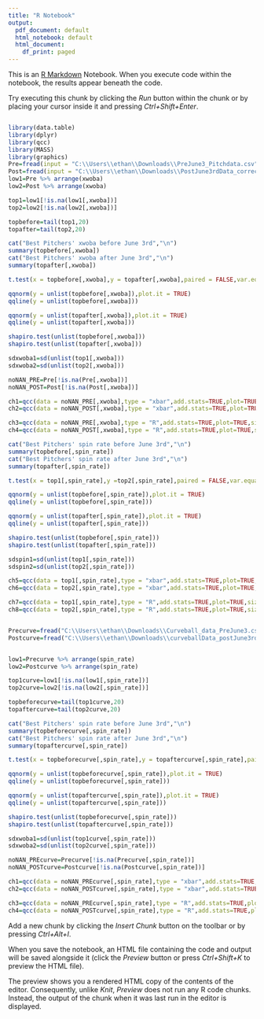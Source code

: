 ---
title: "R Notebook"
output:
  pdf_document: default
  html_notebook: default
  html_document:
    df_print: paged
---

This is an [R Markdown](http://rmarkdown.rstudio.com) Notebook. When you execute code within the notebook, the results appear beneath the code. 

Try executing this chunk by clicking the *Run* button within the chunk or by placing your cursor inside it and pressing *Ctrl+Shift+Enter*. 

```{r}
```
```{r}
library(data.table)
library(dplyr)
library(qcc)
library(MASS)
library(graphics)
Pre=fread(input = "C:\\Users\\ethan\\Downloads\\PreJune3_Pitchdata.csv" )
Post=fread(input = "C:\\Users\\ethan\\Downloads\\PostJune3rdData_correctfile.csv")
low1=Pre %>% arrange(xwoba)
low2=Post %>% arrange(xwoba)

top1=low1[!is.na(low1[,xwoba])]
top2=low2[!is.na(low2[,xwoba])]

topbefore=tail(top1,20)
topafter=tail(top2,20)

cat("Best Pitchers' xwoba before June 3rd","\n")
summary(topbefore[,xwoba])
cat("Best Pitchers' xwoba after June 3rd","\n")
summary(topafter[,xwoba])

t.test(x = topbefore[,xwoba],y = topafter[,xwoba],paired = FALSE,var.equal = FALSE)

qqnorm(y = unlist(topbefore[,xwoba]),plot.it = TRUE) 
qqline(y = unlist(topbefore[,xwoba]))

qqnorm(y = unlist(topafter[,xwoba]),plot.it = TRUE) 
qqline(y = unlist(topafter[,xwoba]))

shapiro.test(unlist(topbefore[,xwoba]))
shapiro.test(unlist(topafter[,xwoba]))

sdxwoba1=sd(unlist(top1[,xwoba]))
sdxwoba2=sd(unlist(top2[,xwoba]))

noNAN_PRE=Pre[!is.na(Pre[,xwoba])]
noNAN_POST=Post[!is.na(Post[,xwoba])]

ch1=qcc(data = noNAN_PRE[,xwoba],type = "xbar",add.stats=TRUE,plot=TRUE,sizes = 3,std.dev = sdxwoba1)
ch2=qcc(data = noNAN_POST[,xwoba],type = "xbar",add.stats=TRUE,plot=TRUE,sizes = 3,std.dev = sdxwoba2)

ch3=qcc(data = noNAN_PRE[,xwoba],type = "R",add.stats=TRUE,plot=TRUE,sizes = 3,std.dev = sdxwoba1)
ch4=qcc(data = noNAN_POST[,xwoba],type = "R",add.stats=TRUE,plot=TRUE,sizes = 3,std.dev = sdxwoba2)

```



```{r}
cat("Best Pitchers' spin rate before June 3rd","\n")
summary(topbefore[,spin_rate])
cat("Best Pitchers' spin rate after June 3rd","\n")
summary(topafter[,spin_rate])

t.test(x = top1[,spin_rate],y =top2[,spin_rate],paired = FALSE,var.equal = FALSE)

qqnorm(y = unlist(topbefore[,spin_rate]),plot.it = TRUE) 
qqline(y = unlist(topbefore[,spin_rate]))

qqnorm(y = unlist(topafter[,spin_rate]),plot.it = TRUE) 
qqline(y = unlist(topafter[,spin_rate]))

shapiro.test(unlist(topbefore[,spin_rate]))
shapiro.test(unlist(topafter[,spin_rate]))

sdspin1=sd(unlist(top1[,spin_rate]))
sdspin2=sd(unlist(top2[,spin_rate]))

ch5=qcc(data = top1[,spin_rate],type = "xbar",add.stats=TRUE,plot=TRUE,sizes = 3,std.dev = sdspin1)
ch6=qcc(data = top2[,spin_rate],type = "xbar",add.stats=TRUE,plot=TRUE,sizes = 3,std.dev = sdspin2)

ch7=qcc(data = top1[,spin_rate],type = "R",add.stats=TRUE,plot=TRUE,sizes = 3,std.dev = sdspin1)
ch8=qcc(data = top2[,spin_rate],type = "R",add.stats=TRUE,plot=TRUE,sizes = 3,std.dev = sdspin2)



```
```{r}
Precurve=fread("C:\\Users\\ethan\\Downloads\\Curveball_data_PreJune3.csv")
Postcurve=fread("C:\\Users\\ethan\\Downloads\\curveballData_postJune3rd.csv")


low1=Precurve %>% arrange(spin_rate)
low2=Postcurve %>% arrange(spin_rate)

top1curve=low1[!is.na(low1[,spin_rate])]
top2curve=low2[!is.na(low2[,spin_rate])]

topbeforecurve=tail(top1curve,20)
topaftercurve=tail(top2curve,20)

cat("Best Pitchers' spin rate before June 3rd","\n")
summary(topbeforecurve[,spin_rate])
cat("Best Pitchers' spin rate after June 3rd","\n")
summary(topaftercurve[,spin_rate])

t.test(x = topbeforecurve[,spin_rate],y = topaftercurve[,spin_rate],paired = FALSE,var.equal = FALSE)

qqnorm(y = unlist(topbeforecurve[,spin_rate]),plot.it = TRUE) 
qqline(y = unlist(topbeforecurve[,spin_rate]))

qqnorm(y = unlist(topaftercurve[,spin_rate]),plot.it = TRUE) 
qqline(y = unlist(topaftercurve[,spin_rate]))

shapiro.test(unlist(topbeforecurve[,spin_rate]))
shapiro.test(unlist(topaftercurve[,spin_rate]))

sdxwoba1=sd(unlist(top1curve[,spin_rate]))
sdxwoba2=sd(unlist(top2curve[,spin_rate]))

noNAN_PREcurve=Precurve[!is.na(Precurve[,spin_rate])]
noNAN_POSTcurve=Postcurve[!is.na(Postcurve[,spin_rate])]

ch1=qcc(data = noNAN_PREcurve[,spin_rate],type = "xbar",add.stats=TRUE,plot=TRUE,sizes = 3,std.dev = sdxwoba1)
ch2=qcc(data = noNAN_POSTcurve[,spin_rate],type = "xbar",add.stats=TRUE,plot=TRUE,sizes = 3,std.dev = sdxwoba2)

ch3=qcc(data = noNAN_PREcurve[,spin_rate],type = "R",add.stats=TRUE,plot=TRUE,sizes = 3,std.dev = sdxwoba1)
ch4=qcc(data = noNAN_POSTcurve[,spin_rate],type = "R",add.stats=TRUE,plot=TRUE,sizes = 3,std.dev = sdxwoba2)
```

Add a new chunk by clicking the *Insert Chunk* button on the toolbar or by pressing *Ctrl+Alt+I*.

When you save the notebook, an HTML file containing the code and output will be saved alongside it (click the *Preview* button or press *Ctrl+Shift+K* to preview the HTML file).

The preview shows you a rendered HTML copy of the contents of the editor. Consequently, unlike *Knit*, *Preview* does not run any R code chunks. Instead, the output of the chunk when it was last run in the editor is displayed.



